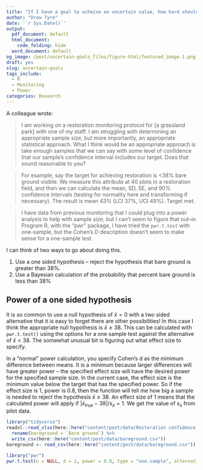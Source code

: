 ```yaml
---
title: "If I have a goal to acheive an uncertain value, how hard should I look?"
author: "Drew Tyre"
date: '`r Sys.Date()`'
output:
  pdf_document: default
  html_document:
    code_folding: hide
  word_document: default
og_image: /post/uncertain-goals_files/figure-html/featured_image-1.png
draft: yes
slug: uncertain-goals
tags_include:
  - R
  - Monitoring
  - Power
categories: Research
---
```


A colleague wrote:

>I am working on a restoration monitoring protocol for [a grassland park] with one of my staff. I am struggling with determining an appropriate sample size, but more importantly, an appropriate statistical approach. What I think would be an appropriate approach is take enough samples that we can say with some level of confidence that our sample's confidence interval includes our target. Does that sound reasonable to you?

>For example, say the target for achieving restoration is <38% bare ground visible. We measure this attribute at 40 plots in a restoration field, and then we can calculate the mean, SD, SE, and 90% confidence intervals (testing for normality here and transforming if necessary). The result is mean 43% (LCI 37%, UCI 49%). Target met.

> I have data from previous monitoring that I could plug into a power analysis to help with sample size, but I can't seem to figure that out--in Program R, with the "pwr" package, I have tried the `pwr.t.test` with one-sample, but the Cohen's D description doesn't seem to make sense for a one-sample test.

I can think of two ways to go about doing this. 

1) Use a one sided hypothesis -- reject the hypothesis that bare ground is greater than 38%. 
2) Use a Bayesian calculation of the probability that percent bare ground is less than 38%

## Power of a one sided hypothesis

It is so common to use a null hypothesis of $\bar{x} = 0$ with a two sided alternative that it is
easy to forget there are other possibilities! In this case I think the
appropriate null hypothesis is $\bar{x} \geq 38$. This can be calculated with `pwr.t.test()` using the options for a one sample test against the alternative of $\bar{x} \lt 38$. The somewhat unusual bit is figuring out what effect size to specify.

In a "normal" power calculation, you specify Cohen's d as the minimum difference between means. It is a minimum because larger differences will have greater power -- the specified effect size will have the desired power for the specified sample size. In the current case, the effect size is the minimum value below the target that has the specified power. So if the effect size is 1, power is 0.8, then the function will tell me how big a sample is needed to reject the hypothesis $\bar{x} \geq 38$. An effect size of 1 means that the calculated power will apply if $\left|\bar{x}_{true}-38\right|/s_x = 1$. We get the value of $s_x$ from pilot data.

```r
library("tidyverse")
readxl::read_xlsx(here::here("content/post/data/Restoration confidence intervals example.xlsx"), sheet = "Bare ground", range = readxl::cell_cols("A")) %>%
  rename(bareground = `Bare ground`) %>% 
  write_csv(here::here("content/post/data/bareground.csv"))
bareground <- read_csv(here::here("content/post/data/bareground.csv"))
```

```r
library("pwr")
pwr.t.test(n = NULL, d = 1, power = 0.8, type = "one.sample", alternative = "greater")
```








[^1]: Code not shown in the post can be found [on Github](https://github.com/rbind/cheap_shots).

